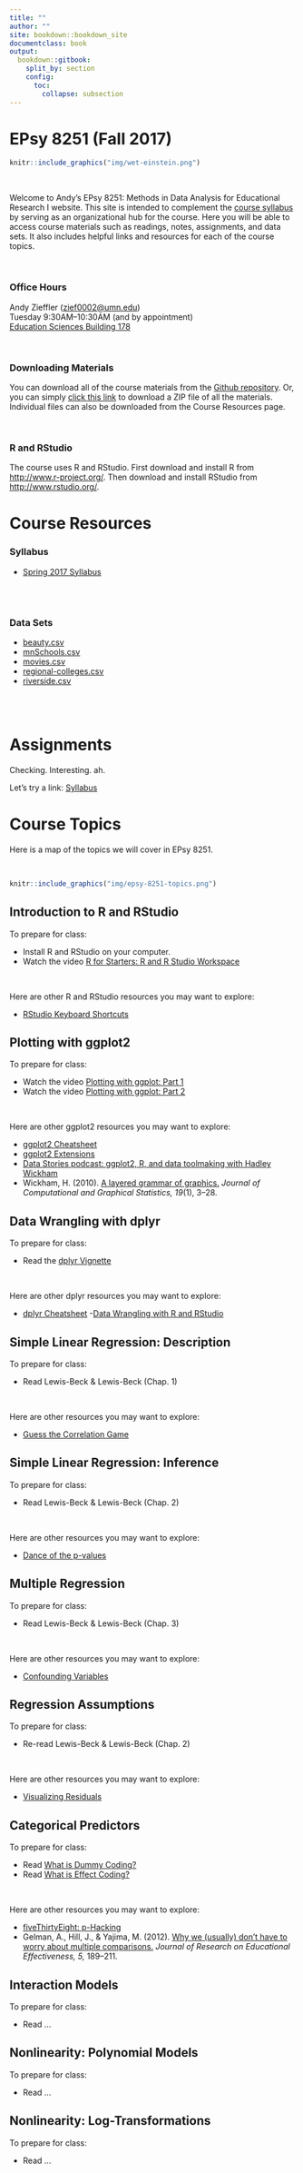 ```yaml
---
title: ""
author: ""
site: bookdown::bookdown_site
documentclass: book
output: 
  bookdown::gitbook:
    split_by: section
    config:
      toc:
        collapse: subsection
---
```




# EPsy 8251 (Fall 2017) {-}


```r
knitr::include_graphics("img/wet-einstein.png")
```

<br />

Welcome to Andy's EPsy 8251: Methods in Data Analysis for Educational Research I website. This site is intended to complement the [course syllabus]((https://github.com/zief0002/epsy-8251/blob/master/s17-8251-syllabus.pdf?raw=true)) by serving as an organizational hub for the course. Here you will be able to access course materials such as readings, notes, assignments, and data sets. It also includes helpful links and resources for each of the course topics.

<br />

### Office Hours {-}

Andy Zieffler ([zief0002@umn.edu](mailto:zief0002@umn.edu?Subject=EPsy%208251)) <br />
Tuesday 9:30AM&ndash;10:30AM (and by appointment) <br />
[Education Sciences Building 178](http://campusmaps.umn.edu/education-sciences-building)

<br />

### Downloading Materials {-}

You can download all of the course materials from the [Github repository](https://github.com/zief0002/epsy-8251/). Or, you can simply [click this link](https://github.com/zief0002/epsy-8251/archive/master.zip) to download a ZIP file of all the materials. Individual files can also be downloaded from the Course Resources page. 

<br />

### R and RStudio {-}

The course uses R and RStudio. First download and install R from [http://www.r-project.org/](http://www.r-project.org/). Then download and install RStudio from [http://www.rstudio.org/](http://www.rstudio.org/).



# Course Resources {-}


### Syllabus {-}

- [Spring 2017 Syllabus](https://github.com/zief0002/epsy-8251/blob/master/s17-8251-syllabus.pdf?raw=true)


<br /><br />

### Data Sets {-}

- [beauty.csv](https://github.com/zief0002/epsy-8251/blob/master/data/beauty.csv?raw=true)
- [mnSchools.csv](https://github.com/zief0002/epsy-8251/blob/master/data/mnSchools.csv?raw=true)
- [movies.csv](https://github.com/zief0002/epsy-8251/blob/master/data/movies.csv?raw=true)
- [regional-colleges.csv](https://github.com/zief0002/epsy-8251/blob/master/data/regional-colleges.csv?raw=true)
- [riverside.csv](https://github.com/zief0002/epsy-8251/blob/master/data/riverside.csv?raw=true)


<br /><br />

# Assignments {-}

Checking. Interesting. ah.

Let's try a link: [Syllabus](https://github.com/zief0002/epsy-8251/blob/master/F16-8251-Syllabus-Section-01.pdf?raw=true)




# Course Topics {-}

Here is a map of the topics we will cover in EPsy 8251.

<br />

```r
knitr::include_graphics("img/epsy-8251-topics.png")
```


## Introduction to R and RStudio {-}

To prepare for class:

- Install R and RStudio on your computer.
- Watch the video [R for Starters: R and R Studio Workspace](https://www.youtube.com/watch?v=uKyQyfenfvM)

<br />

Here are other R and RStudio resources you may want to explore:

- [RStudio Keyboard Shortcuts](https://support.rstudio.com/hc/en-us/articles/200711853-Keyboard-Shortcuts)


## Plotting with ggplot2 {-}

To prepare for class:

- Watch the video [Plotting with ggplot: Part 1](https://www.youtube.com/watch?v=HeqHMM4ziXA)
- Watch the video [Plotting with ggplot: Part 2](https://www.youtube.com/watch?v=n8kYa9vu1l8)

<br />

Here are other ggplot2 resources you may want to explore:

- [ggplot2 Cheatsheet](https://www.rstudio.com/wp-content/uploads/2015/08/ggplot2-cheatsheet.pdf)
- [ggplot2 Extensions](http://www.ggplot2-exts.org/index.html)
- [Data Stories podcast: ggplot2, R, and data toolmaking with Hadley Wickham](http://datastori.es/67-ggplot2-r-and-data-toolmaking-with-hadley-wickham/)
- Wickham, H. (2010). [A layered grammar of graphics.](http://vita.had.co.nz/papers/layered-grammar.pdf) <i>Journal of Computational and Graphical Statistics, 19</i>(1), 3&ndash;28.


## Data Wrangling with dplyr {-}


To prepare for class:

- Read the [dplyr Vignette](https://cran.rstudio.com/web/packages/dplyr/vignettes/introduction.html)

<br />

Here are other dplyr resources you may want to explore:

- [dplyr Cheatsheet](https://www.rstudio.com/wp-content/uploads/2015/02/data-wrangling-cheatsheet.pdf)
-[Data Wrangling with R and RStudio](https://github.com/rstudio/webinars/blob/master/05-Data-Wrangling-with-R-and-RStudio/wrangling-webinar.pdf)


## Simple Linear Regression: Description {-}

To prepare for class:

- Read Lewis-Beck &amp; Lewis-Beck (Chap. 1)

<br />

Here are other resources you may want to explore:

- [Guess the Correlation Game](http://guessthecorrelation.com/)


## Simple Linear Regression: Inference {-}

To prepare for class:

- Read Lewis-Beck &amp; Lewis-Beck (Chap. 2)

<br />

Here are other resources you may want to explore:

- [Dance of the p-values](https://www.youtube.com/watch?v=ez4DgdurRPg)


## Multiple Regression {-}

To prepare for class:

- Read Lewis-Beck &amp; Lewis-Beck (Chap. 3)

<br />

Here are other resources you may want to explore:

- [Confounding Variables](http://www.icpsr.umich.edu/icpsrweb/instructors/setups2008/exercises/notes/confounding.jsp)



## Regression Assumptions {-}

To prepare for class:

- Re-read Lewis-Beck &amp; Lewis-Beck (Chap. 2)

<br />

Here are other resources you may want to explore:

- [Visualizing Residuals](https://drsimonj.svbtle.com/visualising-residuals)

                            

## Categorical Predictors {-}

To prepare for class:

- Read [What is Dummy Coding?](http://www.ats.ucla.edu/stat/mult_pkg/faq/general/dummy.htm)
- Read [What is Effect Coding?](http://www.ats.ucla.edu/stat/mult_pkg/faq/general/effect.htm)

<br />

Here are other resources you may want to explore:

- [fiveThirtyEight: p-Hacking](http://fivethirtyeight.com/features/science-isnt-broken/#part3)
- Gelman, A., Hill, J., &amp; Yajima, M. (2012). [Why we (usually) don’t have to worry about multiple comparisons.](http://www.stat.columbia.edu/~gelman/research/published/multiple2f.pdf) <i>Journal of Research on Educational Effectiveness, 5,</i> 189&ndash;211.


## Interaction Models {-}

To prepare for class:

- Read ...


## Nonlinearity: Polynomial Models {-}

To prepare for class:

- Read ...


## Nonlinearity: Log-Transformations {-}

To prepare for class:

- Read ...

     
